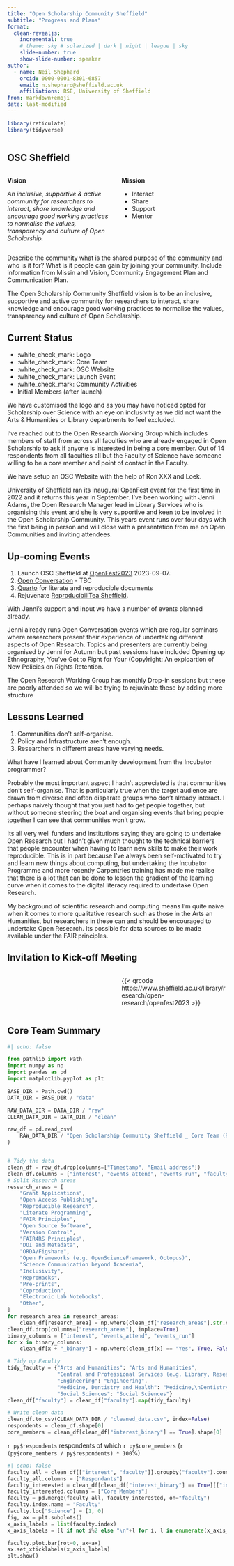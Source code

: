 ```yaml
---
title: "Open Scholarship Community Sheffield"
subtitle: "Progress and Plans"
format:
  clean-revealjs:
    incremental: true
    # theme: sky # solarized | dark | night | league | sky
    slide-number: true
    show-slide-number: speaker
author:
  - name: Neil Shephard
    orcid: 0000-0001-8301-6857
    email: n.shephard@sheffield.ac.uk
    affiliations: RSE, University of Sheffield
from: markdown+emoji
date: last-modified
---
```

```r
library(reticulate)
library(tidyverse)
```


![[](https://osc-international.com/osc-sheffield/)](img/osc-sheffield.png)


## OSC Sheffield

:::: {.columns}
::: {.column width="50%"}
**Vision**

_An inclusive, supportive & active community for researchers to interact, share knowledge and encourage good working
practices to normalise the values, transparency and culture of Open Scholarship._
:::

::: {.column width="50%"}
**Mission**

* Interact
* Share
* Support
* Mentor
:::

::::

::: {.notes}
Describe the community what is the shared purpose of the community and who is it for? What is it people can gain by
joining your community. Include information from Missin and Vision, Community Engagement Plan and Communication Plan.

The Open Scholarship Community Sheffield vision is to be an inclusive, supportive and active community for researchers
to interact, share knowledge and encourage good working practices to normalise the values, transparency and culture of
Open Scholarship.


:::

## Current Status

* :white_check_mark: Logo
* :white_check_mark: Core Team
* :white_check_mark: OSC Website
* :white_check_mark: Launch Event
* :white_check_mark: Community Activities
* Initial Members (after launch)

::: {.notes}
We have customised the logo and as you may have noticed opted for Scholarship over Science with an eye on inclusivity as
we did not want the Arts & Humanities or Library departments to feel excluded.

I've reached out to the Open Research Working Group which includes members of staff from across all faculties who are
already engaged in Open Scholarship to ask if anyone is interested in being a core member. Out of 14 respondents from
all faculties all but the Faculty of Science have someone willing to be a core member and point of contact in the
Faculty.

We have setup an OSC Website with the help of Ron XXX and Loek.

University of Sheffield ran its inaugural OpenFest event for the first time in 2022 and it returns this year in
September. I've been working with Jenni Adams, the Open Research Manager lead in Library Services who is organising this
event and she is very supportive and keen to be involved in the Open Scholarship Community. This years event runs over
four days with the first being in person and will close with a presentation from me on Open Communities and inviting
attendees.
:::

## Up-coming Events

1. Launch OSC Sheffield at [OpenFest2023](https://www.sheffield.ac.uk/library/research/open-research/openfest2023) 2023-09-07.
2. [Open Conversation](https://staff.sheffield.ac.uk/events/open-research-conversation) - TBC
3. [Quarto](https://quarto.org) for literate and reproducible documents
4. Rejuvenate [ReproducibiliTea Sheffield](https://reproducibilitea.org/#Sheffield).

::: {.notes}

With Jenni's support and input we have a number of events planned already.


Jenni already runs Open Conversation events which are regular seminars where researchers present their experience of
undertaking different aspects of Open Research. Topics and presenters are currently being organised by Jenni for Autumn
but past sessions have included Opening up Ethnography, You've Got to Fight for Your (Copy)right: An exploartion of New
Policies on Rights Retention.

The Open Research Working Group has monthly Drop-in sessions but these are poorly attended so we will be trying to
rejuvinate these by adding more structure
:::


## Lessons Learned

1. Communities don't self-organise.
2. Policy and Infrastructure aren't enough.
3. Researchers in different areas have varying needs.

::: {.notes}

What have I learned about Community development from the Incubator programmer?

Probably the most important aspect I hadn't appreciated is that communities don't self-organise. That is particularly
true when the target audience are drawn from diverse and often disparate groups who don't already interact. I perhaps
naively thought that you just had to get people together, but without someone steering the boat and organising events
that bring people together I can see that communities won't grow.

Its all very well funders and institutions saying they are going to undertake Open Research but I hadn't given much
thought to the technical barriers that people encounter when having to learn new skills to make their work
reproducible. This is in part because I've always been self-motivated to try and learn new things about computing, but
undertaking the Incubator Programme and more recently Carpentries training has made me realise that there is a lot that
can be done to lessen the gradient of the learning curve when it comes to the digital literacy required to undertake
Open Research.

My background of scientific research and computing means I'm quite naive when it comes to more qualitative research such
as those in the Arts an Humanities, but researchers in these can and should be encouraged to undertake Open
Research. Its possible for data sources to be made available under the FAIR principles.
:::

## Invitation to Kick-off Meeting

:::: {.columns}
::: {.column width="50%"}

![[](https://www.sheffield.ac.uk/library/research/open-research/openfest2023)](https://www.sheffield.ac.uk/sites/default/files/styles/two_thirds_1x/public/2023-03/OpenFest%20logo%20%283%29.jpeg.jpg?itok=BqBocLJA)
:::

::: {.column width="50%"}
{{< qrcode https://www.sheffield.ac.uk/library/research/open-research/openfest2023 >}}
:::

::::

::: {.notes}

:::

## Core Team Summary

```python
#| echo: false

from pathlib import Path
import numpy as np
import pandas as pd
import matplotlib.pyplot as plt

BASE_DIR = Path.cwd()
DATA_DIR = BASE_DIR / "data"

RAW_DATA_DIR = DATA_DIR / "raw"
CLEAN_DATA_DIR = DATA_DIR / "clean"

raw_df = pd.read_csv(
    RAW_DATA_DIR / "Open Scholarship Community Sheffield _ Core Team (Responses) - Form responses 1.csv"
)


# Tidy the data
clean_df = raw_df.drop(columns=["Timestamp", "Email address"])
clean_df.columns = ["interest", "events_attend", "events_run", "faculty", "department", "research_areas"]
# Split Research areas
research_areas = [
    "Grant Applications",
    "Open Access Publishing",
    "Reproducible Research",
    "Literate Programming",
    "FAIR Principles",
    "Open Source Software",
    "Version Control",
    "FAIR4RS Principles",
    "DOI and Metadata",
    "ORDA/Figshare",
    "Open Frameworks (e.g. OpenScienceFramework, Octopus)",
    "Science Communication beyond Academia",
    "Inclusivity",
    "ReproHacks",
    "Pre-prints",
    "Coproduction",
    "Electronic Lab Notebooks",
    "Other",
]
for research_area in research_areas:
    clean_df[research_area] = np.where(clean_df["research_areas"].str.contains(research_area), True, False)
clean_df.drop(columns=["research_areas"], inplace=True)
binary_columns = ["interest", "events_attend", "events_run"]
for x in binary_columns:
    clean_df[x + "_binary"] = np.where(clean_df[x] == "Yes", True, False)

# Tidy up Faculty
tidy_faculty = {"Arts and Humanities": "Arts and Humanities",
                "Central and Professional Services (e.g. Library, Research IT)": "Central &\nProfessional Services",
                "Engineering": "Engineering",
                "Medicine, Dentistry and Health": "Medicine,\nDentistry and Health",
                "Social Sciences": "Social Sciences"}
clean_df["faculty"] = clean_df["faculty"].map(tidy_faculty)

# Write clean data
clean_df.to_csv(CLEAN_DATA_DIR / "cleaned_data.csv", index=False)
respondents = clean_df.shape[0]
core_members = clean_df[clean_df["interest_binary"] == True].shape[0]
```

`r py$respondents` respondents of which `r py$core_members` (`r (py$core_members / py$respondents) * 100`%)

```python
#| echo: false
faculty_all = clean_df[["interest", "faculty"]].groupby("faculty").count()
faculty_all.columns = ["Respondants"]
faculty_interested = clean_df[clean_df["interest_binary"] == True][["interest", "faculty"]].groupby("faculty").count()
faculty_interested.columns = ["Core Members"]
faculty = pd.merge(faculty_all, faculty_interested, on="faculty")
faculty.index.name = "Faculty"
faculty.loc["Science"] = [1, 0]
fig, ax = plt.subplots()
x_axis_labels = list(faculty.index)
x_axis_labels = [l if not i%2 else "\n"+l for i, l in enumerate(x_axis_labels)]

faculty.plot.bar(rot=0, ax=ax)
ax.set_xticklabels(x_axis_labels)
plt.show()
```
